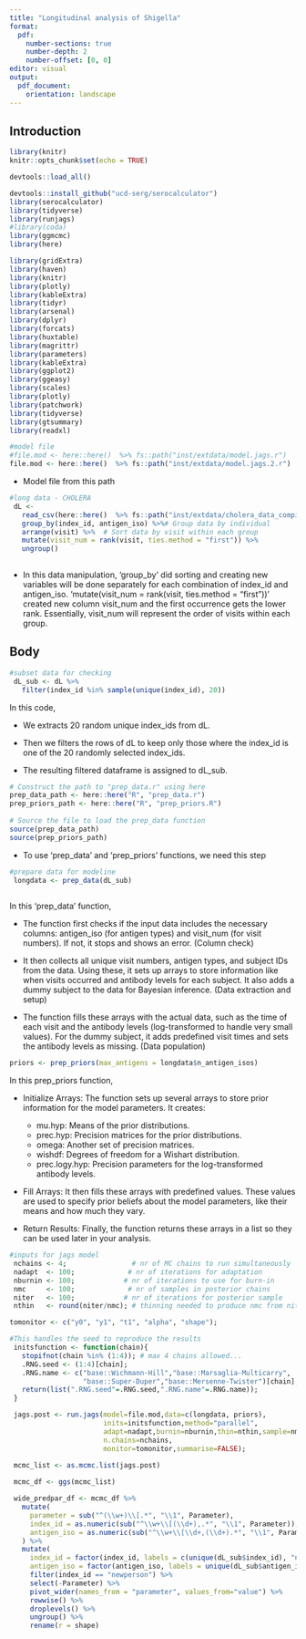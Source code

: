 ```yaml
---
title: "Longitudinal analysis of Shigella"
format: 
  pdf:
    number-sections: true
    number-depth: 2
    number-offset: [0, 0]
editor: visual
output:
  pdf_document:
    orientation: landscape
---
```


## Introduction

```r
library(knitr)
knitr::opts_chunk$set(echo = TRUE)
```

```r

devtools::load_all()

devtools::install_github("ucd-serg/serocalculator")
library(serocalculator)
library(tidyverse)
library(runjags)
#library(coda)
library(ggmcmc)
library(here)

library(gridExtra)
library(haven)
library(knitr)
library(plotly)
library(kableExtra)
library(tidyr)
library(arsenal)
library(dplyr)
library(forcats)
library(huxtable)
library(magrittr)
library(parameters)
library(kableExtra)
library(ggplot2)
library(ggeasy)
library(scales)
library(plotly)
library(patchwork)
library(tidyverse)
library(gtsummary)
library(readxl)
```



```r
#model file
#file.mod <- here::here()  %>% fs::path("inst/extdata/model.jags.r")
file.mod <- here::here()  %>% fs::path("inst/extdata/model.jags.2.r")
```

- Model file from this path


```r
#long data - CHOLERA
 dL <- 
   read_csv(here::here()  %>% fs::path("inst/extdata/cholera_data_compiled_050324.csv")) %>%
   group_by(index_id, antigen_iso) %>%# Group data by individual
   arrange(visit) %>%  # Sort data by visit within each group
   mutate(visit_num = rank(visit, ties.method = "first")) %>%
   ungroup()
 
```

- In this data manipulation, 'group_by' did sorting and creating new variables will be done separately for each combination of index_id and antigen_iso. 'mutate(visit_num = rank(visit, ties.method = "first"))' created new column visit_num and the first occurrence gets the lower rank. Essentially, visit_num will represent the order of visits within each group.


## Body


```r
#subset data for checking
 dL_sub <- dL %>%
   filter(index_id %in% sample(unique(index_id), 20))
```

In this code,

- We extracts 20 random unique index_ids from dL.

- Then we filters the rows of dL to keep only those where the index_id is one of the 20 randomly selected index_ids.

- The resulting filtered dataframe is assigned to dL_sub.


```r
# Construct the path to "prep_data.r" using here
prep_data_path <- here::here("R", "prep_data.r")
prep_priors_path <- here::here("R", "prep_priors.R")
 
# Source the file to load the prep_data function
source(prep_data_path)
source(prep_priors_path)
```

- To use 'prep_data' and 'prep_priors' functions, we need this step


```r
#prepare data for modeline
 longdata <- prep_data(dL_sub)
 
```
In this 'prep_data' function,

- The function first checks if the input data includes the necessary columns: antigen_iso (for antigen types) and visit_num (for visit numbers). If not, it stops and shows an error. (Column check)

- It then collects all unique visit numbers, antigen types, and subject IDs from the data. Using these, it sets up arrays to store information like when visits occurred and antibody levels for each subject. It also adds a dummy subject to the data for Bayesian inference. (Data extraction and setup)

- The function fills these arrays with the actual data, such as the time of each visit and the antibody levels (log-transformed to handle very small values). For the dummy subject, it adds predefined visit times and sets the antibody levels as missing. (Data population)


```r
priors <- prep_priors(max_antigens = longdata$n_antigen_isos)
```
In this prep_priors function,

- Initialize Arrays: The function sets up several arrays to store prior information for the model parameters. It creates:

  - mu.hyp: Means of the prior distributions.
  - prec.hyp: Precision matrices for the prior distributions.
  - omega: Another set of precision matrices.
  - wishdf: Degrees of freedom for a Wishart distribution.
  - prec.logy.hyp: Precision parameters for the log-transformed antibody levels.

- Fill Arrays: It then fills these arrays with predefined values. These values are used to specify prior beliefs about the model parameters, like their means and how much they vary.

- Return Results: Finally, the function returns these arrays in a list so they can be used later in your analysis.




```r
#inputs for jags model
 nchains <- 4;                # nr of MC chains to run simultaneously
 nadapt  <- 100;             # nr of iterations for adaptation
 nburnin <- 100;            # nr of iterations to use for burn-in
 nmc     <- 100;             # nr of samples in posterior chains
 niter   <- 100;            # nr of iterations for posterior sample
 nthin   <- round(niter/nmc); # thinning needed to produce nmc from niter

tomonitor <- c("y0", "y1", "t1", "alpha", "shape");
```



```r
#This handles the seed to reproduce the results 
 initsfunction <- function(chain){
   stopifnot(chain %in% (1:4)); # max 4 chains allowed...
   .RNG.seed <- (1:4)[chain];
   .RNG.name <- c("base::Wichmann-Hill","base::Marsaglia-Multicarry",
                  "base::Super-Duper","base::Mersenne-Twister")[chain];
   return(list(".RNG.seed"=.RNG.seed,".RNG.name"=.RNG.name));
 }

```



```r
 jags.post <- run.jags(model=file.mod,data=c(longdata, priors),
                       inits=initsfunction,method="parallel",
                       adapt=nadapt,burnin=nburnin,thin=nthin,sample=nmc,
                       n.chains=nchains,
                       monitor=tomonitor,summarise=FALSE);

```




```r
 mcmc_list <- as.mcmc.list(jags.post)
 
 mcmc_df <- ggs(mcmc_list)

```



```r
 wide_predpar_df <- mcmc_df %>%
   mutate(
     parameter = sub("^(\\w+)\\[.*", "\\1", Parameter),
     index_id = as.numeric(sub("^\\w+\\[(\\d+),.*", "\\1", Parameter)),
     antigen_iso = as.numeric(sub("^\\w+\\[\\d+,(\\d+).*", "\\1", Parameter))
   ) %>%
   mutate(
     index_id = factor(index_id, labels = c(unique(dL_sub$index_id), "newperson")),
     antigen_iso = factor(antigen_iso, labels = unique(dL_sub$antigen_iso))) %>%
     filter(index_id == "newperson") %>%
     select(-Parameter) %>%
     pivot_wider(names_from = "parameter", values_from="value") %>%
     rowwise() %>%
     droplevels() %>%
     ungroup() %>%
     rename(r = shape)

```



